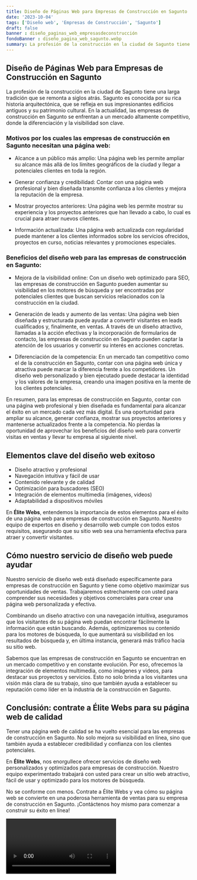```yaml
---
title: Diseño de Páginas Web para Empresas de Construcción en Sagunto
date: '2023-10-04'
tags: ['Diseño web', 'Empresas de Construcción', 'Sagunto']
draft: false
banner : diseño_paginas_web_empresasdeconstrucción
fondoBanner : diseño_pagina_web_sagunto.webp
summary: La profesión de la construcción en la ciudad de Sagunto tiene una larga tradición que se remonta a siglos atrás. Sagunto es conocida por su rica historia arquitectónica, que se refleja en sus impresionantes edificios antiguos y su patrimonio cultural. En la actualidad, las empresas de construcción en Sagunto se enfrentan a un mercado altamente competitivo, donde la diferenciación y la visibilidad son clave.
---
```


## Diseño de Páginas Web para Empresas de Construcción en Sagunto

La profesión de la construcción en la ciudad de Sagunto tiene una larga tradición que se remonta a siglos atrás. Sagunto es conocida por su rica historia arquitectónica, que se refleja en sus impresionantes edificios antiguos y su patrimonio cultural. En la actualidad, las empresas de construcción en Sagunto se enfrentan a un mercado altamente competitivo, donde la diferenciación y la visibilidad son clave.

### Motivos por los cuales las empresas de construcción en Sagunto necesitan una página web:

- Alcance a un público más amplio: Una página web les permite ampliar su alcance más allá de los límites geográficos de la ciudad y llegar a potenciales clientes en toda la región.

- Generar confianza y credibilidad: Contar con una página web profesional y bien diseñada transmite confianza a los clientes y mejora la reputación de la empresa.

- Mostrar proyectos anteriores: Una página web les permite mostrar su experiencia y los proyectos anteriores que han llevado a cabo, lo cual es crucial para atraer nuevos clientes.

- Información actualizada: Una página web actualizada con regularidad puede mantener a los clientes informados sobre los servicios ofrecidos, proyectos en curso, noticias relevantes y promociones especiales.

### Beneficios del diseño web para las empresas de construcción en Sagunto:

- Mejora de la visibilidad online: Con un diseño web optimizado para SEO, las empresas de construcción en Sagunto pueden aumentar su visibilidad en los motores de búsqueda y ser encontradas por potenciales clientes que buscan servicios relacionados con la construcción en la ciudad.

- Generación de leads y aumento de las ventas: Una página web bien diseñada y estructurada puede ayudar a convertir visitantes en leads cualificados y, finalmente, en ventas. A través de un diseño atractivo, llamadas a la acción efectivas y la incorporación de formularios de contacto, las empresas de construcción en Sagunto pueden captar la atención de los usuarios y convertir su interés en acciones concretas.

- Diferenciación de la competencia: En un mercado tan competitivo como el de la construcción en Sagunto, contar con una página web única y atractiva puede marcar la diferencia frente a los competidores. Un diseño web personalizado y bien ejecutado puede destacar la identidad y los valores de la empresa, creando una imagen positiva en la mente de los clientes potenciales.

En resumen, para las empresas de construcción en Sagunto, contar con una página web profesional y bien diseñada es fundamental para alcanzar el éxito en un mercado cada vez más digital. Es una oportunidad para ampliar su alcance, generar confianza, mostrar sus proyectos anteriores y mantenerse actualizados frente a la competencia. No pierdas la oportunidad de aprovechar los beneficios del diseño web para convertir visitas en ventas y llevar tu empresa al siguiente nivel.

<GifSeo />

<Cta />

## Elementos clave del diseño web exitoso

- Diseño atractivo y profesional
- Navegación intuitiva y fácil de usar
- Contenido relevante y de calidad
- Optimización para buscadores (SEO)
- Integración de elementos multimedia (imágenes, videos)
- Adaptabilidad a dispositivos móviles

En **Élite Webs**, entendemos la importancia de estos elementos para el éxito de una página web para empresas de construcción en Sagunto. Nuestro equipo de expertos en diseño y desarrollo web cumple con todos estos requisitos, asegurando que su sitio web sea una herramienta efectiva para atraer y convertir visitantes.

## Cómo nuestro servicio de diseño web puede ayudar

Nuestro servicio de diseño web está diseñado específicamente para empresas de construcción en Sagunto y tiene como objetivo maximizar sus oportunidades de ventas. Trabajaremos estrechamente con usted para comprender sus necesidades y objetivos comerciales para crear una página web personalizada y efectiva.

Combinando un diseño atractivo con una navegación intuitiva, aseguramos que los visitantes de su página web puedan encontrar fácilmente la información que están buscando. Además, optimizaremos su contenido para los motores de búsqueda, lo que aumentará su visibilidad en los resultados de búsqueda y, en última instancia, generará más tráfico hacia su sitio web.

Sabemos que las empresas de construcción en Sagunto se encuentran en un mercado competitivo y en constante evolución. Por eso, ofrecemos la integración de elementos multimedia, como imágenes y videos, para destacar sus proyectos y servicios. Esto no solo brinda a los visitantes una visión más clara de su trabajo, sino que también ayuda a establecer su reputación como líder en la industria de la construcción en Sagunto.

## Conclusión: contrate a Élite Webs para su página web de calidad

Tener una página web de calidad se ha vuelto esencial para las empresas de construcción en Sagunto. No solo mejora su visibilidad en línea, sino que también ayuda a establecer credibilidad y confianza con los clientes potenciales.

En **Élite Webs**, nos enorgullece ofrecer servicios de diseño web personalizados y optimizados para empresas de construcción. Nuestro equipo experimentado trabajará con usted para crear un sitio web atractivo, fácil de usar y optimizado para los motores de búsqueda.

No se conforme con menos. Contrate a Élite Webs y vea cómo su página web se convierte en una poderosa herramienta de ventas para su empresa de construcción en Sagunto. ¡Contáctenos hoy mismo para comenzar a construir su éxito en línea!

<Video />

<CtaBot job='Empresas de Construcción' city='Sagunto'/>

<Gmaps query='Sagunto+españa+maps' />